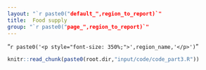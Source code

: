 ```yaml
---
layout: "`r paste0("default_",region_to_report)`"
title:  Food supply
group: "`r paste0("page_",region_to_report)`"
---
```


"`r paste0('<p style="font-size: 350%;">',region_name,'</p>')`"

<!--
%
% PPPPPPPPPPPPPPPPP                                               tttt           333333333333333
% P::::::::::::::::P                                           ttt:::t          3:::::::::::::::33
% P::::::PPPPPP:::::P                                          t:::::t          3::::::33333::::::3
% PP:::::P     P:::::P                                         t:::::t          3333333     3:::::3
%   P::::P     P:::::Paaaaaaaaaaaaa  rrrrr   rrrrrrrrr   ttttttt:::::ttttttt                3:::::3
%   P::::P     P:::::Pa::::::::::::a r::::rrr:::::::::r  t:::::::::::::::::t                3:::::3
%   P::::PPPPPP:::::P aaaaaaaaa:::::ar:::::::::::::::::r t:::::::::::::::::t        33333333:::::3
%   P:::::::::::::PP           a::::arr::::::rrrrr::::::rtttttt:::::::tttttt        3:::::::::::3
%   P::::PPPPPPPPP      aaaaaaa:::::a r:::::r     r:::::r      t:::::t              33333333:::::3
%   P::::P            aa::::::::::::a r:::::r     rrrrrrr      t:::::t                      3:::::3
%   P::::P           a::::aaaa::::::a r:::::r                  t:::::t                      3:::::3
%   P::::P          a::::a    a:::::a r:::::r                  t:::::t    tttttt            3:::::3
% PP::::::PP        a::::a    a:::::a r:::::r                  t::::::tttt:::::t3333333     3:::::3
% P::::::::P        a:::::aaaa::::::a r:::::r                  tt::::::::::::::t3::::::33333::::::3
% P::::::::P         a::::::::::aa:::ar:::::r                    tt:::::::::::tt3:::::::::::::::33
% PPPPPPPPPP          aaaaaaaaaa  aaaarrrrrrr                      ttttttttttt   333333333333333
%



%%%%%%%%%%%%%%%%%%%%%%%%%%%%%%%%%%%%%%%%%%%%%%%%%%
%% PART3 - Food Supply
%%%%%%%%%%%%%%%%%%%%%%%%%%%%%%%%%%%%%%%%%%%%%%%%%% -->



```r
knitr::read_chunk(paste0(root.dir,"input/code/code_part3.R"))
```



```r
```

<!--
%   ____   _        _                                                                                         _
%  |  _ \ (_)  ___ | |_  __ _  _ __  _   _    ___  _ __    ___  _ __  __ _  _   _   ___  _   _  _ __   _ __  | | _   _
%  | | | || | / _ \| __|/ _` || '__|| | | |  / _ \| '_ \  / _ \| '__|/ _` || | | | / __|| | | || '_ \ | '_ \ | || | | |
%  | |_| || ||  __/| |_| (_| || |   | |_| | |  __/| | | ||  __/| |  | (_| || |_| | \__ \| |_| || |_) || |_) || || |_| |
%  |____/ |_| \___| \__|\__,_||_|    \__, |  \___||_| |_| \___||_|   \__, | \__, | |___/ \__,_|| .__/ | .__/ |_| \__, |
%                                    |___/                           |___/  |___/              |_|    |_|        |___/ -->


```r
```

```r
```


```r
```

```r
```

```r
```


```r
```


```r
```





<!--
%    ____                                             _               _    _
%   / ___| _ __  ___   _ __    _ __   _ __  ___    __| | _   _   ___ | |_ (_)  ___   _ __
%  | |    | '__|/ _ \ | '_ \  | '_ \ | '__|/ _ \  / _` || | | | / __|| __|| | / _ \ | '_ \
%  | |___ | |  | (_) || |_) | | |_) || |  | (_) || (_| || |_| || (__ | |_ | || (_) || | | |
%   \____||_|   \___/ | .__/  | .__/ |_|   \___/  \__,_| \__,_| \___| \__||_| \___/ |_| |_|
%                     |_|     |_|
% -->



```r
```

```r
```

```r
```

```r
```

```r
```


```r
```


```r
```


<!-- %
%    ____
%   / ___| _ __  ___   _ __
%  | |    | '__|/ _ \ | '_ \
%  | |___ | |  | (_) || |_) |
%   \____||_|   \___/ | .__/
%                     |_|
% -->



```r
```

```r
```


```r
```


```r
```

```r
```


```r
```


```r
```



<!-- %
%   _      _                   _                _
%  | |    (_)__   __ ___  ___ | |_  ___    ___ | | __
%  | |    | |\ \ / // _ \/ __|| __|/ _ \  / __|| |/ /
%  | |___ | | \ V /|  __/\__ \| |_| (_) || (__ |   <
%  |_____||_|  \_/  \___||___/ \__|\___/  \___||_|\_\
%
% -->



```r
```

```r
```


```r
```


```r
```

```r
```



```r
```




```r
```



<!-- %   _____  _       _                  _
%  |  ___|(_) ___ | |__    ___  _ __ (_)  ___  ___
%  | |_   | |/ __|| '_ \  / _ \| '__|| | / _ \/ __|
%  |  _|  | |\__ \| | | ||  __/| |   | ||  __/\__ \
%  |_|    |_||___/|_| |_| \___||_|   |_| \___||___/
% -->

```r
```

```r
```


```r
```


```r
```

```r
```


```r
```


```r
```

<!-- %      _                 _               _  _                       _   _                    _
%     / \    __ _  _ __ (_)  ___  _   _ | || |_  _   _  _ __  __ _ | | | |_  _ __  __ _   __| |  ___
%    / _ \  / _` || '__|| | / __|| | | || || __|| | | || '__|/ _` || | | __|| '__|/ _` | / _` | / _ \
%   / ___ \| (_| || |   | || (__ | |_| || || |_ | |_| || |  | (_| || | | |_ | |  | (_| || (_| ||  __/
%  /_/   \_\\__, ||_|   |_| \___| \__,_||_| \__| \__,_||_|   \__,_||_|  \__||_|   \__,_| \__,_| \___|
%           |___/ -->



```r
```

```r
```


```r
```


```r
```

```r
```


```r
```


```r
```


